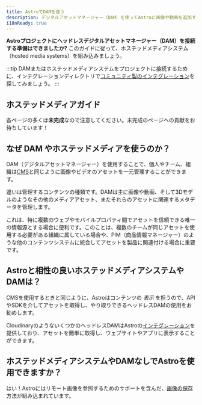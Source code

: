 ```yaml
---
title: AstroでDAMを使う
description: デジタルアセットマネージャー（DAM）を使ってAstroに画像や動画を追加する方法
i18nReady: true
---
```



**Astroプロジェクトにヘッドレスデジタルアセットマネージャー（DAM）を接続する準備はできましたか?** このガイドに従って、ホステッドメディアシステム（hosted media systems）を組み込みましょう。

:::tip
DAMまたはホステッドメディアシステムをプロジェクトに接続するために、インテグレーションディレクトリで[コミュニティ製のインテグレーション](https://astro.build/integrations/)を探してみましょう。
:::

## ホステッドメディアガイド

各ページの多くは**未完成**なので注意してください。未完成のページへの貢献をお待ちしています！

<MediaGuidesNav />

## なぜ DAM やホステッドメディアを使うのか？

DAM（デジタルアセットマネージャー）を使用することで、個人やチーム、組織は[CMS](/ja/guides/cms/)と同じように画像やビデオのアセットを一元管理することができます。

違いは管理するコンテンツの種類です。DAMは主に画像や動画、そして3Dモデルのようなその他のメディアアセット、またそれらのアセットに関連するメタデータを管理します。

これは、特に複数のウェブやモバイルプロパティ間でアセットを信頼できる唯一の情報源とする場合に便利です。このことは、複数のチームが同じアセットを使用する必要がある組織に属している場合や、PIM（商品情報マネージャー）のような他のコンテンツシステムに統合してアセットを製品に関連付ける場合に重要です。

## Astroと相性の良いホステッドメディアシステムやDAMは？

CMSを使用するときと同じように、Astroはコンテンツの _表示_ を担うので、APIやSDKを介してアセットを取得し、やり取りできるヘッドレスDAMの使用をお勧めします。

CloudinaryのようないくつかのヘッドレスDAMはAstroの[インテグレーション](/ja/guides/integrations-guide/)を提供しており、アセットを簡単に取得し、ウェブサイトやアプリに表示することができます。

## ホステッドメディアシステムやDAMなしでAstroを使用できますか？

はい！Astroにはリモート画像を参照するためのサポートを含んだ、[画像の保存](/ja/guides/images/#画像を保存する場所)方法が組み込まれています。
